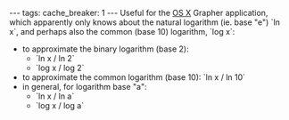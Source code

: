 ---
tags:
cache_breaker: 1
---
Useful for the [[OS X]] Grapher application, which apparently only knows about the natural logarithm (ie. base "e") `ln x`, and perhaps also the common (base 10) logarithm, `log x`:

* to approximate the binary logarithm (base 2):
** `ln x / ln 2`
** `log x / log 2`
* to approximate the common logarithm (base 10): `ln x / ln 10`
* in general, for logarithm base "a":
** `ln x / ln a`
** `log x / log a`
